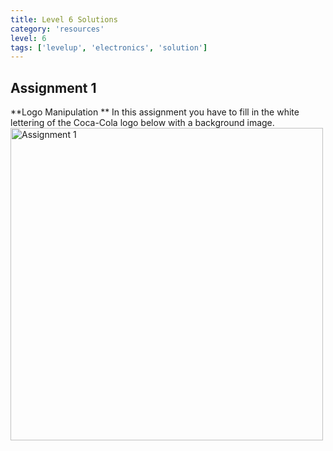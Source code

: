 ```yaml
---
title: Level 6 Solutions
category: 'resources'
level: 6
tags: ['levelup', 'electronics', 'solution']
---
```


## Assignment 1
**Logo Manipulation **
In this assignment you have to fill in the white lettering of the Coca-Cola logo below with a background image.
<Image 
  src="/static/images/levelup/level-6/assgn1.png" 
  alt="Assignment 1" 
  width='500' 
  height='500'
/>